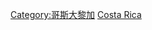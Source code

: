 {{Commons category|Subdivisions of Costa Rica}}
{{Catmore}}

[[Category:哥斯大黎加|Category:哥斯大黎加]]
[[Category:美洲國家行政區劃|Costa Rica]]